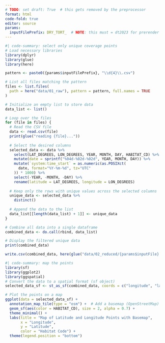 ```yaml
---
# TODO: set draft: True  # this gets removed by the preprocessor
format: html
code-fold: true
editor: source
params: 
  inputFilePrefix: DRY_TORT_  # NOTE: this must = dt2023 for prerender to work
---
```


```r
#| code-summary: select only unique coverage points
# Load necessary libraries
library(dplyr)
library(glue)
library(here)

pattern <- paste0({params$inputFilePrefix}, "\\d{4}\\.csv")

# List all files matching the pattern
files <- list.files(
  path = here("data/01_raw"), pattern = pattern, full.names = TRUE
)

# Initialize an empty list to store data
data_list <- list()

# Loop over the files
for (file in files) {
  # Read the CSV file
  data <- read.csv(file)
  print(glue("reading {file}..."))
  
  # Select the desired columns
  selected_data <- data %>%
    select(LAT_DEGREES, LON_DEGREES, YEAR, MONTH, DAY, HABITAT_CD) %>%
    mutate(date = sprintf("%04d-%02d-%02d", YEAR, MONTH, DAY)) %>%
    mutate(`system:time_start` = as.numeric(as.POSIXct(
      date, format="%Y-%m-%d", tz="UTC"
    )) * 1000) %>%
    select(-YEAR, -MONTH, -DAY) %>%
    rename(latitude = LAT_DEGREES, longitude = LON_DEGREES)
  
  # Keep only the rows with unique values across the selected columns
  unique_data <- selected_data %>%
    distinct()
  
  # Append the data to the list
  data_list[[length(data_list) + 1]] <- unique_data
}

# Combine all data into a single dataframe
combined_data <- do.call(rbind, data_list)

# Display the filtered unique data
print(combined_data)

write.csv(combined_data, here(glue("data/02_reduced/{params$inputFile}.csv")), row.names=FALSE)
```

```r
#| code-summary: map the points
library(sf)
library(ggplot2)
library(ggspatial)
# Convert the data to a spatial format (sf object)
selected_data_sf <- st_as_sf(combined_data, coords = c("longitude", "latitude"), crs = 4326)

# Plot the points on a map
ggplot(data = selected_data_sf) +
  annotation_map_tile(type = "osm") +  # Add a basemap (OpenStreetMap)
  geom_sf(aes(color = HABITAT_CD), size = 2, alpha = 0.7) +
  theme_minimal() +
  labs(title = "Map of Latitude and Longitude Points with Basemap",
       x = "Longitude",
       y = "Latitude",
       color = "Habitat Code") +
  theme(legend.position = "bottom")
```